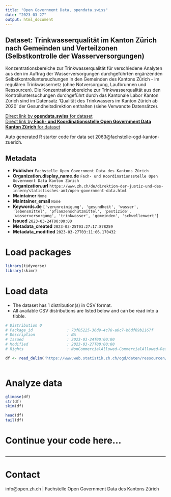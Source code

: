 ```yaml
---
title: "Open Government Data, opendata.swiss"
date: "2023-03-27"
output: html_document
---
```


## Dataset: Trinkwasserqualität im Kanton Zürich nach Gemeinden und Verteilzonen (Selbstkontrolle der Wasserversorgungen)

Konzentrationsbereiche zur Trinkwasserqualität für verschiedene Analyten aus den im Auftrag der Wasserversorgungen durchgeführten ergänzenden Selbstkontrolluntersuchungen in den Gemeinden des Kantons Zürich - im regulären Trinkwassernetz (ohne Notversorgung, Laufbrunnen und Ressourcen). Die Konzentrationsbereiche zur Trinkwasserqualität aus den Kontrolluntersuchungen durchgeführt durch das Kantonale Labor Kanton Zürich sind im Datensatz 'Qualität des Trinkwassers im Kanton Zürich ab 2020' der Gesundheitsdirektion enthalten (siehe Verwandte Datensätze).

[Direct link by **opendata.swiss** for dataset](https://opendata.swiss/de/dataset/trinkwasserqualitat-im-kanton-zurich-nach-gemeinden-und-verteilzonen-selbstkontrolle-der-wasser)<br>
[Direct link by **Fach- und Koordinationsstelle Open Government Data Kanton Zürich** for dataset](nan)

Auto generated R starter code for data set 2063@fachstelle-ogd-kanton-zuerich.

## Metadata

- **Publisher** `Fachstelle Open Government Data des Kantons Zürich`
- **Organization.display_name.de** `Fach- und Koordinationsstelle Open Government Data Kanton Zürich`
- **Organization.url** `https://www.zh.ch/de/direktion-der-justiz-und-des-innern/statistisches-amt/open-government-data.html`
- **Maintainer** `None`
- **Maintainer_email** `None`
- **Keywords.de** `['verunreinigung', 'gesundheit', 'wasser', 'lebensmittel', 'pflanzenschutzmittel', 'pestizide', 'wasserversorgung', 'trinkwasser', 'gemeinden', 'schwellenwert']`
- **Issued** `2023-03-24T00:00:00`
- **Metadata_created** `2023-03-25T03:27:17.878259`
- **Metadata_modified** `2023-03-27T03:11:06.170432`


# Load packages

```r

library(tidyverse)
library(skimr)

```

# Load data

-   The dataset has 1 distribution(s) in CSV format.
-   All available CSV distributions are listed below and can be read into a tibble.

```r

# Distribution 0
# Package_id               : 73f05225-36d9-4c78-a0c7-b6df69b2167f
# Description              : NA
# Issued                   : 2023-03-24T00:00:00
# Modified                 : 2023-03-27T00:00:00
# Rights                   : NonCommercialAllowed-CommercialAllowed-ReferenceRequired

df <- read_delim('https://www.web.statistik.zh.ch/ogd/daten/ressourcen/KTZH_00002063_00004104.csv')



```

# Analyze data

```r

glimpse(df)
str(df)
skim(df)

head(df)
tail(df)

```

# Continue your code here...

```r

```

------------------------------------------------------------------------

# Contact

info@open.zh.ch | Fachstelle Open Government Data des Kantons Zürich
